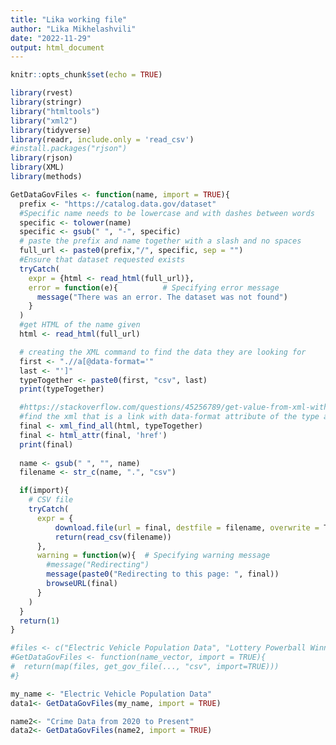 ```yaml
---
title: "Lika working file"
author: "Lika Mikhelashvili"
date: "2022-11-29"
output: html_document
---
```


```r
knitr::opts_chunk$set(echo = TRUE)
```

```r
library(rvest)
library(stringr)
library("htmltools")
library("xml2")
library(tidyverse)
library(readr, include.only = 'read_csv')
#install.packages("rjson")
library(rjson)
library(XML)
library(methods)
```

```r
GetDataGovFiles <- function(name, import = TRUE){
  prefix <- "https://catalog.data.gov/dataset"
  #Specific name needs to be lowercase and with dashes between words
  specific <- tolower(name)
  specific <- gsub(" ", "-", specific)
  # paste the prefix and name together with a slash and no spaces
  full_url <- paste0(prefix,"/", specific, sep = "")
  #Ensure that dataset requested exists
  tryCatch(
    expr = {html <- read_html(full_url)},
    error = function(e){          # Specifying error message
      message("There was an error. The dataset was not found")
    }
  )
  #get HTML of the name given
  html <- read_html(full_url)

  # creating the XML command to find the data they are looking for
  first <- ".//a[@data-format='"
  last <- "']"
  typeTogether <- paste0(first, "csv", last)
  print(typeTogether)

  #https://stackoverflow.com/questions/45256789/get-value-from-xml-with-r-by-attribute
  #find the xml that is a link with data-format attribute of the type asked
  final <- xml_find_all(html, typeTogether)
  final <- html_attr(final, 'href')
  print(final)
  
  name <- gsub(" ", "", name)
  filename <- str_c(name, ".", "csv")

  if(import){
    # CSV file
    tryCatch(
      expr = {
          download.file(url = final, destfile = filename, overwrite = T)
          return(read_csv(filename))
      },
      warning = function(w){  # Specifying warning message
        #message("Redirecting")
        message(paste0("Redirecting to this page: ", final))
        browseURL(final)
      }
    )
  }
  return(1)
}
```


```r
#files <- c("Electric Vehicle Population Data", "Lottery Powerball Winning Numbers: Beginning 2010")
#GetDataGovFiles <- function(name_vector, import = TRUE){
#  return(map(files, get_gov_file(..., "csv", import=TRUE)))
#}

my_name <- "Electric Vehicle Population Data"
data1<- GetDataGovFiles(my_name, import = TRUE)

name2<- "Crime Data from 2020 to Present"
data2<- GetDataGovFiles(name2, import = TRUE)

```






